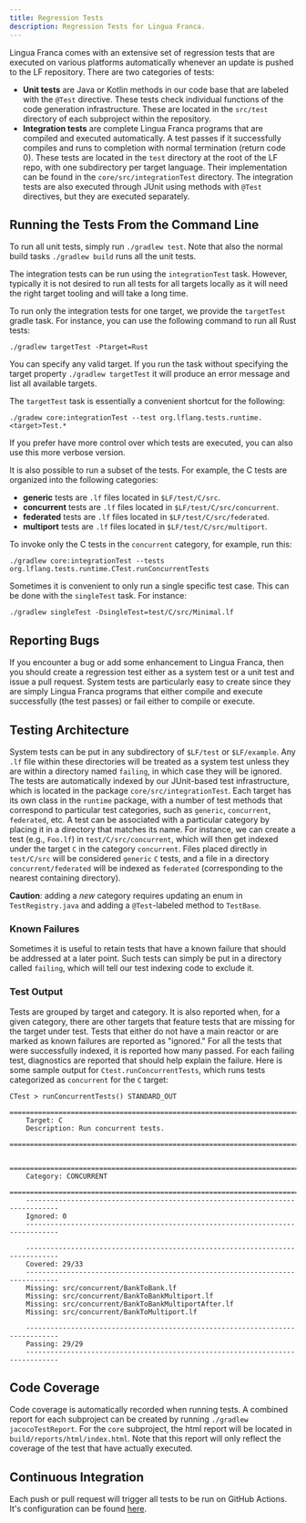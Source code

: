```yaml
---
title: Regression Tests
description: Regression Tests for Lingua Franca.
---
```


Lingua Franca comes with an extensive set of regression tests that are executed on various platforms automatically whenever an update is pushed to the LF repository. There are two categories of tests:

- **Unit tests** are Java or Kotlin methods in our code base that are labeled with the `@Test` directive. These tests check individual functions of the code generation infrastructure. These are located in the `src/test` directory of each subproject within the repository.
- **Integration tests** are complete Lingua Franca programs that are compiled and executed automatically. A test passes if it successfully compiles and runs to completion with normal termination (return code 0). These tests are located in the `test` directory at the root of the LF repo, with one subdirectory per target language.
Their implementation can be found in the `core/src/integrationTest` directory.
The integration tests are also executed through JUnit using methods with `@Test` directives, but they are executed separately.

## Running the Tests From the Command Line

To run all unit tests, simply run `./gradlew test`. Note that also the normal build tasks `./gradlew build` runs all the unit tests.


The integration tests can be run using the `integrationTest` task. However, typically it is not desired to run all tests for all targets locally as it will need the right target tooling and will take a long time.

To run only the integration tests for one target, we provide the `targetTest` gradle task. For instance, you can use the following command to run all Rust tests:
```
./gradlew targetTest -Ptarget=Rust
```
You can specify any valid target. If you run the task without specifying the target property `./gradlew targetTest` it will produce an error message and list all available targets.


The `targetTest` task is essentially a convenient shortcut for the following:
```
./gradew core:integrationTest --test org.lflang.tests.runtime.<target>Test.*
```
If you prefer have more control over which tests are executed, you can also use this more verbose version.

It is also possible to run a subset of the tests. For example, the C tests are organized into the following categories:

* **generic** tests are `.lf` files located in `$LF/test/C/src`.
* **concurrent** tests are `.lf` files located in `$LF/test/C/src/concurrent`.
* **federated** tests are `.lf` files located in `$LF/test/C/src/federated`.
* **multiport** tests are `.lf` files located in `$LF/test/C/src/multiport`.

To invoke only the C tests in the `concurrent` category, for example, run this:
```
./gradlew core:integrationTest --tests org.lflang.tests.runtime.CTest.runConcurrentTests
```

Sometimes it is convenient to only run a single specific test case. This can be done with the `singleTest` task. For instance:
```
./gradlew singleTest -DsingleTest=test/C/src/Minimal.lf
```

## Reporting Bugs

If you encounter a bug or add some enhancement to Lingua Franca, then you should create a regression test either as a system test or a unit test and issue a pull request. System tests are particularly easy to create since they are simply Lingua Franca programs that either compile and execute successfully (the test passes) or fail either to compile or execute.

## Testing Architecture

System tests can be put in any subdirectory of `$LF/test` or `$LF/example`.
Any `.lf` file within these directories will be treated as a system test unless they are within a directory named `failing`, in which case they will be ignored.
The tests are automatically indexed by our JUnit-based test infrastructure, which is located in the package `core/src/integrationTest`. Each target has its own class in the `runtime` package, with a number of test methods that correspond to particular test categories, such as `generic`, `concurrent`, `federated`, etc. A test can be associated with a particular category by placing it in a directory that matches its name. For instance, we can create a test (e.g., `Foo.lf`) in `test/C/src/concurrent`, which will then get indexed under the target `C` in the category `concurrent`. Files placed directly in `test/C/src` will be considered `generic` `C` tests, and a file in a directory `concurrent/federated` will be indexed as `federated` (corresponding to the nearest containing directory).

**Caution**: adding a _new_ category requires updating an enum in `TestRegistry.java` and adding a `@Test`-labeled method to `TestBase`.

### Known Failures

Sometimes it is useful to retain tests that have a known failure that should be addressed at a later point. Such tests can simply be put in a directory called `failing`, which will tell our test indexing code to exclude it.

### Test Output

Tests are grouped by target and category. It is also reported when, for a given category, there are other targets that feature tests that are missing for the target under test. Tests that either do not have a main reactor or are marked as known failures are reported as "ignored." For all the tests that were successfully indexed, it is reported how many passed. For each failing test, diagnostics are reported that should help explain the failure. Here is some sample output for `Ctest.runConcurrentTests`, which runs tests categorized as `concurrent` for the `C` target:

```
CTest > runConcurrentTests() STANDARD_OUT
    ==============================================================================
    Target: C
    Description: Run concurrent tests.
    ==============================================================================

    ==============================================================================
    Category: CONCURRENT
    ==============================================================================
    ------------------------------------------------------------------------------
    Ignored: 0
    ------------------------------------------------------------------------------

    ------------------------------------------------------------------------------
    Covered: 29/33
    ------------------------------------------------------------------------------
    Missing: src/concurrent/BankToBank.lf
    Missing: src/concurrent/BankToBankMultiport.lf
    Missing: src/concurrent/BankToBankMultiportAfter.lf
    Missing: src/concurrent/BankToMultiport.lf

    ------------------------------------------------------------------------------
    Passing: 29/29
    ------------------------------------------------------------------------------

```

## Code Coverage

Code coverage is automatically recorded when running tests.
A combined report for each subproject can be created by running `./gradlew jacocoTestReport`.
For the `core` subproject, the html report will be located in `build/reports/html/index.html`.
Note that this report will only reflect the coverage of the test that have actually executed.

## Continuous Integration

Each push or pull request will trigger all tests to be run on GitHub Actions. It's configuration can be found [here](https://github.com/lf-lang/lingua-franca/tree/master/.github/workflows).
